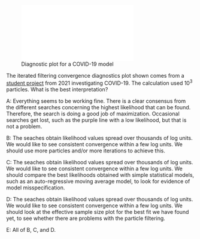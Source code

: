 
![Diagnostic plot for a COVID-19 model](data/mif-diagnostics-poor.pdf "Iterated filtering diagnostics")

The iterated filtering convergence diagnostics plot shown comes from a [student project](https://ionides.github.io/531w21/final_project/project15/blinded.html) from 2021 investigating COVID-19. The calculation used $10^3$ particles. What is the best interpretation?

A: Everything seems to be working fine. There is a clear consensus from the different searches concerning the highest likelihood that can be found. Therefore, the search is doing a good job of maximization. Occasional searches get lost, such as the purple line with a low likelihood, but that is not a problem.

B: The seaches obtain likelihood values spread over thousands of log units. We would like to see consistent convergence within a few log units. We should use more particles and/or more iterations to achieve this.

C: The seaches obtain likelihood values spread over thousands of log units. We would like to see consistent convergence within a few log units.
We should compare the best likelihoods obtained with simple statistical models, such as an auto-regressive moving average model, to look for evidence of model misspecification.

D: The seaches obtain likelihood values spread over thousands of log units. We would like to see consistent convergence within a few log units.
We should look at the effective sample size plot for the best fit we have found yet, to see whether there are problems with the particle filtering.

E: All of B, C, and D.

<!--
This question was written for the [SBIED short course](https://kingaa.github.io/sbied/)
-->




